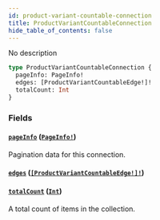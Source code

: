 ```yaml
---
id: product-variant-countable-connection
title: ProductVariantCountableConnection
hide_table_of_contents: false
---
```


No description

```graphql
type ProductVariantCountableConnection {
  pageInfo: PageInfo!
  edges: [ProductVariantCountableEdge!]!
  totalCount: Int
}
```

### Fields

#### [`pageInfo`](#) ([`PageInfo!`](../../../developer/api-reference/objects/page-info))

Pagination data for this connection.

#### [`edges`](#) ([`[ProductVariantCountableEdge!]!`](../../../developer/api-reference/objects/product-variant-countable-edge))

#### [`totalCount`](#) ([`Int`](../../../developer/api-reference/scalars/int))

A total count of items in the collection.
